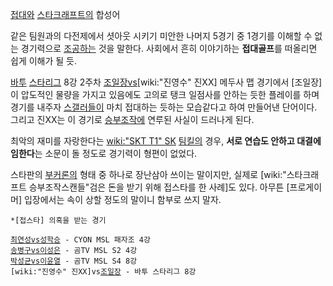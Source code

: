 [[접대]]와 [[스타크래프트]]의 합성어

같은 팀원과의 다전제에서 셧아웃 시키기 미안한 나머지 5경기 중 1경기를 이해할 수 없는 경기력으로 [[조공]]하는 것을 말한다. 사회에서 흔히 이야기하는 '''접대골프'''를 떠올리면 쉽게 이해가 될 듯.

[[바투]] [[스타리그]] 8강 2주차 [[조일장]]vs[wiki:"진영수" 진XX] 메두사 맵 경기에서 [조일장]이 압도적인 물량을 가지고 있음에도 고의로 탱크 일점사를 안하는 듯한 플레이를 하며 경기를 내주자 [[스갤]]러들이 마치 접대하는 듯하는 모습같다고 하여 만들어낸 단어이다. 그리고 진XX는 이 경기로 [[승부조작]]에 연루된 사실이 드러나게 된다.

최악의 재미를 자랑한다는 [[wiki:"SKT T1" SK]] [[팀킬]]의 경우, '''서로 연습도 안하고 대결에 임한다'''는 소문이 돌 정도로 경기력이 형편이 없었다. 

스타판의 [[부커]]론의 형태 중 하나로 장난삼아 쓰이는 말이지만, 실제로 [wiki:"스타크래프트 승부조작스캔들"검은 돈을 받기 위해 접스타를 한 사례]도 있다. 아무튼 [프로게이머] 입장에서는 속이 상할 정도의 말이니 함부로 쓰지 말자.

 *[접스타] 의혹을 받는 경기

 [[최연성]]vs[[성학승]] - CYON MSL 패자조 4강
 [[송병구]]vs[[이성은]] - 곰TV MSL S2 4강
 [[박성균]]vs[[이윤열]] - 곰TV MSL S4 8강
 [wiki:"진영수" 진XX]vs[[조일장]] - 바투 스타리그 8강
 
